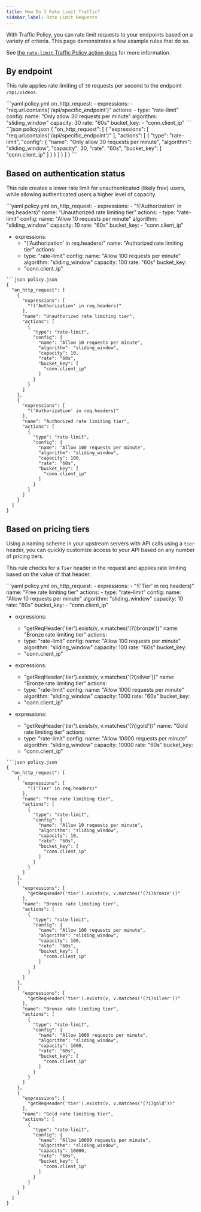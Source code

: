```yaml
---
title: How Do I Rate Limit Traffic?
sidebar_label: Rate Limit Requests
---
```




With Traffic Policy, you can rate limit requests to your endpoints based on a variety of criteria. This page demonstrates a few example rules that do so.

See [the `rate-limit` Traffic Policy action docs](/traffic-policy/actions/rate-limit/) for more information.

## By endpoint

This rule applies rate limiting of `30` requests per second to the endpoint `/api/videos`.

<CodeGroup>
```yaml policy.yml
on_http_request:
  - expressions:
    - "req.url.contains('/api/specific_endpoint')"
    actions:
    - type: "rate-limit"
    config:
    name: "Only allow 30 requests per minute"
    algorithm: "sliding_window"
    capacity: 30
    rate: "60s"
    bucket_key:
    - "conn.client_ip"
```
```json policy.json
{
  "on_http_request": [
    {
      "expressions": [
        "req.url.contains('/api/specific_endpoint')"
      ],
      "actions": [
        {
          "type": "rate-limit",
          "config": {
            "name": "Only allow 30 requests per minute",
            "algorithm": "sliding_window",
            "capacity": 30,
            "rate": "60s",
            "bucket_key": [
              "conn.client_ip"
            ]
          }
        }
      ]
    }
  ]
}
```
</CodeGroup>

## Based on authentication status

This rule creates a lower rate limit for unauthenticated (likely free) users, while allowing authenticated users a higher level of capacity.

<CodeGroup>
```yaml policy.yml
on_http_request:
  - expressions:
    - "!('Authorization' in req.headers)"
    name: "Unauthorized rate limiting tier"
    actions:
    - type: "rate-limit"
    config:
    name: "Allow 10 requests per minute"
    algorithm: "sliding_window"
    capacity: 10
    rate: "60s"
    bucket_key:
    - "conn.client_ip"


  - expressions:
    - "('Authorization' in req.headers)"
    name: "Authorized rate limiting tier"
    actions:
    - type: "rate-limit"
    config:
    name: "Allow 100 requests per minute"
    algorithm: "sliding_window"
    capacity: 100
    rate: "60s"
    bucket_key:
    - "conn.client_ip"
```
```json policy.json
{
  "on_http_request": [
    {
      "expressions": [
        "!('Authorization' in req.headers)"
      ],
      "name": "Unauthorized rate limiting tier",
      "actions": [
        {
          "type": "rate-limit",
          "config": {
            "name": "Allow 10 requests per minute",
            "algorithm": "sliding_window",
            "capacity": 10,
            "rate": "60s",
            "bucket_key": [
              "conn.client_ip"
            ]
          }
        }
      ]
    },
    {
      "expressions": [
        "('Authorization' in req.headers)"
      ],
      "name": "Authorized rate limiting tier",
      "actions": [
        {
          "type": "rate-limit",
          "config": {
            "name": "Allow 100 requests per minute",
            "algorithm": "sliding_window",
            "capacity": 100,
            "rate": "60s",
            "bucket_key": [
              "conn.client_ip"
            ]
          }
        }
      ]
    }
  ]
}
```
</CodeGroup>

## Based on pricing tiers

Using a naming scheme in your upstream servers with API calls using a `tier` header, you can quickly customize access to your API based on any number of pricing tiers.

This rule checks for a `Tier` header in the request and applies rate limiting based on the value of that header.

<CodeGroup>
```yaml policy.yml
on_http_request:
  - expressions:
    - "!('Tier' in req.headers)"
    name: "Free rate limiting tier"
    actions:
    - type: "rate-limit"
    config:
    name: "Allow 10 requests per minute"
    algorithm: "sliding_window"
    capacity: 10
    rate: "60s"
    bucket_key:
    - "conn.client_ip"


  - expressions:
    - "getReqHeader('tier').exists(v, v.matches('(?i)bronze'))"
    name: "Bronze rate limiting tier"
    actions:
    - type: "rate-limit"
    config:
    name: "Allow 100 requests per minute"
    algorithm: "sliding_window"
    capacity: 100
    rate: "60s"
    bucket_key:
    - "conn.client_ip"


  - expressions:
    - "getReqHeader('tier').exists(v, v.matches('(?i)silver'))"
    name: "Bronze rate limiting tier"
    actions:
    - type: "rate-limit"
    config:
    name: "Allow 1000 requests per minute"
    algorithm: "sliding_window"
    capacity: 1000
    rate: "60s"
    bucket_key:
    - "conn.client_ip"


  - expressions:
    - "getReqHeader('tier').exists(v, v.matches('(?i)gold'))"
    name: "Gold rate limiting tier"
    actions:
    - type: "rate-limit"
    config:
    name: "Allow 10000 requests per minute"
    algorithm: "sliding_window"
    capacity: 10000
    rate: "60s"
    bucket_key:
    - "conn.client_ip"
```
```json policy.json
{
  "on_http_request": [
    {
      "expressions": [
        "!('Tier' in req.headers)"
      ],
      "name": "Free rate limiting tier",
      "actions": [
        {
          "type": "rate-limit",
          "config": {
            "name": "Allow 10 requests per minute",
            "algorithm": "sliding_window",
            "capacity": 10,
            "rate": "60s",
            "bucket_key": [
              "conn.client_ip"
            ]
          }
        }
      ]
    },
    {
      "expressions": [
        "getReqHeader('tier').exists(v, v.matches('(?i)bronze'))"
      ],
      "name": "Bronze rate limiting tier",
      "actions": [
        {
          "type": "rate-limit",
          "config": {
            "name": "Allow 100 requests per minute",
            "algorithm": "sliding_window",
            "capacity": 100,
            "rate": "60s",
            "bucket_key": [
              "conn.client_ip"
            ]
          }
        }
      ]
    },
    {
      "expressions": [
        "getReqHeader('tier').exists(v, v.matches('(?i)silver'))"
      ],
      "name": "Bronze rate limiting tier",
      "actions": [
        {
          "type": "rate-limit",
          "config": {
            "name": "Allow 1000 requests per minute",
            "algorithm": "sliding_window",
            "capacity": 1000,
            "rate": "60s",
            "bucket_key": [
              "conn.client_ip"
            ]
          }
        }
      ]
    },
    {
      "expressions": [
        "getReqHeader('tier').exists(v, v.matches('(?i)gold'))"
      ],
      "name": "Gold rate limiting tier",
      "actions": [
        {
          "type": "rate-limit",
          "config": {
            "name": "Allow 10000 requests per minute",
            "algorithm": "sliding_window",
            "capacity": 10000,
            "rate": "60s",
            "bucket_key": [
              "conn.client_ip"
            ]
          }
        }
      ]
    }
  ]
}
```
</CodeGroup>

